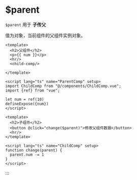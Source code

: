 # $parent

`$parent` 用于 **子传父**

值为对象，当前组件的父组件实例对象。



```vue [父组件]
<template>
  <h2>父组件</h2>
  <p>{{ num }}</p>
  <hr/>
  <child-comp/>

</template>

<script lang="ts" name="ParentComp" setup>
import ChildComp from "@/components/ChildComp.vue";
import {ref} from "vue";

let num = ref(10)
defineExpose({num})
</script>
```

```vue {3,8-10} [子组件]
<template>
  <h2>子组件</h2>
  <button @click="change($parent)">修改父组件数据</button>
  <hr/>
</template>

<script lang="ts" name="ChildComp" setup>
function change(parent) {
  parent.num -= 1
}
</script>
```

:::
